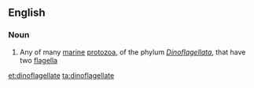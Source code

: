 ==English==

===Noun===
{{wikipedia}}
{{en-noun}}

# Any of many [[marine]] [[protozoa]], of the phylum ''[[Dinoflagellata]]'', that have two [[flagella]]

[[et:dinoflagellate]]
[[ta:dinoflagellate]]